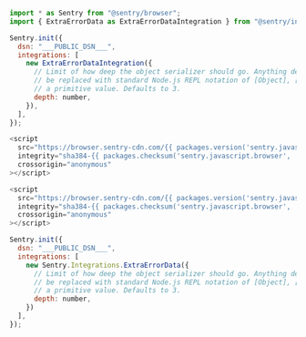 ```javascript {tabTitle: JavaScript}
import * as Sentry from "@sentry/browser";
import { ExtraErrorData as ExtraErrorDataIntegration } from "@sentry/integrations";

Sentry.init({
  dsn: "___PUBLIC_DSN___",
  integrations: [
    new ExtraErrorDataIntegration({
      // Limit of how deep the object serializer should go. Anything deeper than limit will
      // be replaced with standard Node.js REPL notation of [Object], [Array], [Function] or
      // a primitive value. Defaults to 3.
      depth: number,
    }),
  ],
});
```

```javascript {tabTitle: CDN}
<script
  src="https://browser.sentry-cdn.com/{{ packages.version('sentry.javascript.browser') }}/bundle.min.js"
  integrity="sha384-{{ packages.checksum('sentry.javascript.browser', 'bundle.min.js', 'sha384-base64') }}"
  crossorigin="anonymous"
></script>

<script
  src="https://browser.sentry-cdn.com/{{ packages.version('sentry.javascript.browser') }}/extraerrordata.min.js"
  integrity="sha384-{{ packages.checksum('sentry.javascript.browser', 'extraerrordata.min.js', 'sha384-base64') }}"
  crossorigin="anonymous"
></script>

Sentry.init({
  dsn: "___PUBLIC_DSN___",
  integrations: [
    new Sentry.Integrations.ExtraErrorData({
      // Limit of how deep the object serializer should go. Anything deeper than limit will
      // be replaced with standard Node.js REPL notation of [Object], [Array], [Function] or
      // a primitive value. Defaults to 3.
      depth: number,
    })
  ],
});
```
